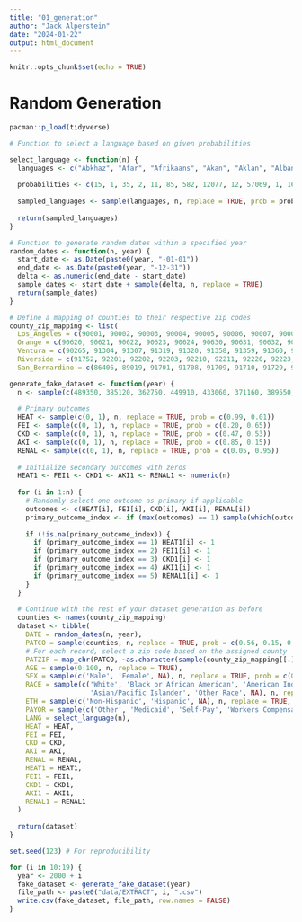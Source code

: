```yaml
---
title: "01_generation"
author: "Jack Alperstein"
date: "2024-01-22"
output: html_document
---
```


```r
knitr::opts_chunk$set(echo = TRUE)
```

# Random Generation

```r
pacman::p_load(tidyverse)
```


```r
# Function to select a language based on given probabilities
```


```r
select_language <- function(n) {
  languages <- c("Abkhaz", "Afar", "Afrikaans", "Akan", "Aklan", "Albanian", "Amharic", "Arabic", "Aramaic", "Armenian", "Assamese", "Assyrian", "Azerbaijani", "Bambara", "Bantu", "Basque", "Bengali", "Bihari", "Bislama", "Bosnian", "Breton", "Bulgarian", "Burmese", "Catalan", "Chamorro", "Chinese", "Chuukese", "Corsican", "Cree", "Creole", "Croatian", "Czech", "Danish", "Dari", "Dutch", "Efik", "Elamite", "English", "Eskimo", "Esperanto", "Estonian", "Ewe", "Faroese", "Farsi", "Fijian", "Filipino", "Finnish", "Flemish", "French", "French Creole", "Fujianese", "Fulani", "Georgian", "German", "Greek", "Gujarati", "Haitian Creole", "Hausa", "Hawaiian", "Hebrew", "Hindi", "Hindustani", "Hmong", "Hungarian", "Ibibio", "Icelandic", "Igbo", "Indonesian", "Inuktitut", "Irish", "Italian", "Jamaican Patois", "Japanese", "Kannada", "Kanuri", "Khmer", "Kongo", "Korean", "Kuanyama", "Kurdish", "Kwanyama", "Lao", "Latvian", "Lithuanian", "Luganda", "Macedonian", "Malay", "Malayalam", "Maltese", "Mandingo", "Marathi", "Marshallese", "Mien (Iu Mien)", "Mixtec", "Mon-Khmer", "Mongolian", "Nagamese", "Nahuatl", "Native American", "Nauruan", "Navajo", "Nepali", "Norwegian", "Occitan", "Other", "Panjabi", "Pashto", "Persian", "Pohnpeian", "Polish", "Portuguese", "Quechua", "Romanian", "Russian", "Sabah Bisaya", "Samoan", "Serbian", "Serbo-Croatian", "Sicilian", "Sign Language", "Sinhala", "Slovak", "Slovenian", "Somalian", "Spanish", "Swahili", "Swedish", "Syrian", "Tahitian", "Taiwanese", "Tamil", "Telugu", "Thai", "Tibetan", "Tigrinya", "Tongan", "Turkish", "Twi", "Uighur", "Ukrainian", "Urdu", "Vietnamese", "Walloon", "Wolof", "Yiddish", "Yoruba", "Zapotec")
  
  probabilities <- c(15, 1, 35, 2, 11, 85, 582, 12077, 12, 57069, 1, 16, 1, 1, 1, 13, 509, 11, 2, 15, 1, 133, 295, 29, 13, 66001, 2, 3, 1, 2, 264, 55, 45, 6, 201, 2, 6, 6648895, 4, 76, 369, 4, 23, 18400, 7, 32514, 29, 3, 1257, 51, 1, 1, 3, 792, 814, 939, 2, 1, 2, 892, 3217, 1, 179, 730, 1, 2, 84, 1025, 1, 7, 1440, 1, 5697, 4, 1, 806, 1, 40322, 1, 2, 1, 1009, 23, 40, 1, 26, 4, 48, 2, 34, 10, 2, 45, 28, 4623, 24, 1, 2, 6, 8, 206, 88, 191, 1, 16549, 1141, 84, 5898, 1, 531, 1126, 2, 936, 17184, 1, 1147, 215, 28, 4, 2019, 48, 31, 2, 33, 1152786, 40, 62, 6, 1, 42, 19, 112, 2646, 1, 32, 480, 315, 1, 1, 180, 1197, 54939, 2, 1, 81, 21, 3)
  
  sampled_languages <- sample(languages, n, replace = TRUE, prob = probabilities)
  
  return(sampled_languages)
}
```


```r
# Function to generate random dates within a specified year
random_dates <- function(n, year) {
  start_date <- as.Date(paste0(year, "-01-01"))
  end_date <- as.Date(paste0(year, "-12-31"))
  delta <- as.numeric(end_date - start_date)
  sample_dates <- start_date + sample(delta, n, replace = TRUE)
  return(sample_dates)
}
```


```r
# Define a mapping of counties to their respective zip codes
county_zip_mapping <- list(
  Los_Angeles = c(90001, 90002, 90003, 90004, 90005, 90006, 90007, 90008, 90009, 90010, 90011, 90012, 90013, 90014, 90015, 90016, 90017, 90018, 90019, 90020, 90021, 90022, 90023, 90024, 90025, 90026, 90027, 90028, 90029, 90030, 90031, 90032, 90033, 90034, 90035, 90036, 90037, 90038, 90039, 90040, 90041, 90042, 90043, 90044, 90045, 90046, 90047, 90048, 90049, 90050, 90051, 90052, 90053, 90054, 90055, 90056, 90057, 90058, 90059, 90060, 90061, 90062, 90063, 90064, 90065, 90066, 90067, 90068, 90069, 90070, 90071, 90072, 90073, 90074, 90075, 90076, 90077, 90078, 90079, 90080, 90081, 90082, 90083, 90084, 90086, 90087, 90088, 90089, 90090, 90091, 90093, 90094, 90095, 90096, 90097, 90099, 90101, 90102, 90103, 90174, 90185, 90189, 90201, 90202, 90209, 90210, 90211, 90212, 90213, 90220, 90221, 90222, 90223, 90224, 90230, 90231, 90232, 90233, 90239, 90240, 90241, 90242, 90245, 90247, 90248, 90249, 90250, 90251, 90254, 90255, 90260, 90261, 90262, 90263, 90264, 90265, 90266, 90267, 90270, 90272, 90274, 90275, 90277, 90278, 90280, 90290, 90291, 90292, 90293, 90294, 90295, 90296, 90301, 90302, 90303, 90304, 90305, 90306, 90307, 90308, 90309, 90310, 90311, 90312, 90313, 90397, 90398, 90401, 90402, 90403, 90404, 90405, 90406, 90407, 90408, 90409, 90410, 90411, 90501, 90502, 90503, 90504, 90505, 90506, 90507, 90508, 90509, 90510, 90601, 90602, 90603, 90604, 90605, 90606, 90607, 90608, 90609, 90610, 90612, 90631, 90637, 90638, 90639, 90640, 90650, 90651, 90652, 90659, 90660, 90661, 90662, 90665, 90670, 90671, 90701, 90702, 90703, 90704, 90706, 90707, 90710, 90711, 90712, 90713, 90714, 90715, 90716, 90717, 90723, 90731, 90732, 90733, 90734, 90744, 90745, 90746, 90747, 90748, 90749, 90755, 90801, 90802, 90803, 90804, 90805, 90806, 90807, 90808, 90809, 90810, 90813, 90814, 90815, 90822, 90831, 90832, 90833, 90834, 90835, 90840, 90842, 90844, 90845, 90846, 90847, 90848, 90853, 90888, 90895, 90899, 91001, 91003, 91006, 91007, 91008, 91009, 91010, 91011, 91012, 91016, 91017, 91020, 91021, 91023, 91024, 91025, 91030, 91031, 91040, 91041, 91042, 91043, 91046, 91066, 91077, 91101, 91102, 91103, 91104, 91105, 91106, 91107, 91108, 91109, 91110, 91114, 91115, 91116, 91117, 91118, 91121, 91123, 91124, 91125, 91126, 91129, 91131, 91175, 91182, 91184, 91185, 91186, 91187, 91188, 91189, 91191, 91201, 91202, 91203, 91204, 91205, 91206, 91207, 91208, 91209, 91210, 91214, 91221, 91222, 91224, 91225, 91226, 91301, 91302, 91303, 91304, 91305, 91306, 91307, 91308, 91309, 91310, 91311, 91312, 91313, 91316, 91321, 91322, 91324, 91325, 91326, 91327, 91328, 91329, 91330, 91331, 91333, 91334, 91335, 91337, 91340, 91341, 91342, 91343, 91344, 91345, 91346, 91350, 91351, 91352, 91353, 91354, 91355, 91356, 91357, 91361, 91364, 91365, 91367, 91371, 91372, 91376, 91380, 91381, 91382, 91383, 91384, 91385, 91386, 91387, 91388, 91390, 91393, 91399, 91401, 91402, 91403, 91405, 91406, 91409, 91411, 91423, 91436, 91497, 91501, 91502, 91504, 91505, 91506, 91601, 91602, 91604, 91605, 91606, 91607, 91608, 91702, 91706, 91711, 91722, 91723, 91724, 91731, 91732, 91733, 91734, 91735, 91740, 91741, 91744, 91745, 91746, 91747, 91748, 91749, 91750, 91754, 91755, 91756, 91759, 91765, 91766, 91767, 91768, 91769, 91770, 91771, 91772, 91773, 91775, 91776, 91778, 91780, 91788, 91789, 91790, 91791, 91792, 91793, 91795, 91797, 91799, 91801, 91802, 91803, 91804, 91841, 91896, 91899, 92397, 92821, 93243, 93510, 93532, 93534, 93535, 93536, 93539, 93543, 93544, 93550, 93551, 93552, 93553, 93563, 93584, 93586, 93590, 93591, 93599),
  Orange = c(90620, 90621, 90622, 90623, 90624, 90630, 90631, 90632, 90633, 90680, 90720, 90721, 90740, 90742, 90743, 92530, 92602, 92603, 92604, 92605, 92606, 92607, 92609, 92610, 92612, 92614, 92615, 92616, 92617, 92618, 92619, 92620, 92623, 92624, 92625, 92626, 92627, 92628, 92629, 92630, 92637, 92646, 92647, 92648, 92649, 92650, 92651, 92652, 92653, 92654, 92655, 92656, 92657, 92658, 92659, 92660, 92661, 92662, 92663, 92672, 92673, 92674, 92675, 92676, 92677, 92678, 92679, 92683, 92684, 92685, 92688, 92690, 92691, 92692, 92693, 92694, 92697, 92698, 92701, 92702, 92703, 92704, 92705, 92706, 92707, 92708, 92709, 92710, 92711, 92712, 92725, 92728, 92735, 92780, 92781, 92782, 92799, 92801, 92802, 92803, 92804, 92805, 92806, 92807, 92808, 92809, 92811, 92812, 92814, 92815, 92816, 92817, 92821, 92822, 92823, 92825, 92831, 92832, 92833, 92834, 92835, 92836, 92837, 92838, 92840, 92841, 92842, 92843, 92844, 92845, 92846, 92850, 92856, 92857, 92859, 92861, 92862, 92863, 92864, 92865, 92866, 92867, 92868, 92869, 92870, 92871, 92883, 92885, 92886, 92887, 92899),
  Ventura = c(90265, 91304, 91307, 91319, 91320, 91358, 91359, 91360, 91361, 91362, 91363, 91377, 91381, 93001, 93002, 93003, 93004, 93005, 93006, 93007, 93009, 93010, 93011, 93012, 93013, 93015, 93016, 93020, 93021, 93022, 93023, 93024, 93030, 93031, 93032, 93033, 93034, 93035, 93036, 93040, 93041, 93042, 93043, 93044, 93060, 93061, 93062, 93063, 93064, 93065, 93066, 93093, 93094, 93099, 93225, 93252),
  Riverside = c(91752, 92201, 92202, 92203, 92210, 92211, 92220, 92223, 92225, 92226, 92230, 92234, 92235, 92236, 92239, 92240, 92241, 92247, 92248, 92253, 92254, 92255, 92257, 92258, 92260, 92261, 92262, 92263, 92264, 92270, 92274, 92276, 92277, 92280, 92282, 92284, 92292, 92320, 92324, 92373, 92501, 92502, 92503, 92504, 92505, 92506, 92507, 92508, 92509, 92513, 92514, 92515, 92516, 92517, 92518, 92519, 92521, 92522, 92530, 92531, 92532, 92536, 92539, 92543, 92544, 92545, 92546, 92548, 92549, 92551, 92552, 92553, 92554, 92555, 92556, 92557, 92561, 92562, 92563, 92564, 92567, 92570, 92571, 92572, 92581, 92582, 92583, 92584, 92585, 92586, 92587, 92589, 92590, 92591, 92592, 92593, 92595, 92596, 92599, 92675, 92860, 92877, 92878, 92879, 92880, 92881, 92882, 92883),
  San_Bernardino = c(86406, 89019, 91701, 91708, 91709, 91710, 91729, 91730, 91737, 91739, 91743, 91758, 91759, 91761, 91762, 91763, 91764, 91784, 91785, 91786, 91798, 92242, 92252, 92256, 92267, 92268, 92277, 92278, 92284, 92285, 92286, 92301, 92304, 92305, 92307, 92308, 92309, 92310, 92311, 92312, 92313, 92314, 92315, 92316, 92317, 92318, 92321, 92322, 92323, 92324, 92325, 92326, 92327, 92329, 92331, 92332, 92333, 92334, 92335, 92336, 92337, 92338, 92339, 92340, 92341, 92342, 92344, 92345, 92346, 92347, 92350, 92352, 92354, 92356, 92357, 92358, 92359, 92363, 92364, 92365, 92366, 92368, 92369, 92371, 92372, 92373, 92374, 92375, 92376, 92377, 92378, 92382, 92385, 92386, 92391, 92392, 92393, 92394, 92395, 92397, 92398, 92399, 92401, 92402, 92403, 92404, 92405, 92406, 92407, 92408, 92410, 92411, 92412, 92413, 92414, 92415, 92418, 92423, 92424, 92427, 92880, 92887, 93516, 93528, 93555, 93562))
```


```r
generate_fake_dataset <- function(year) {
  n <- sample(c(489350, 385120, 362750, 449910, 433060, 371160, 389550, 375420, 392550, 349910), 1) # Randomly choosing the number of rows
  
  # Primary outcomes
  HEAT <- sample(c(0, 1), n, replace = TRUE, prob = c(0.99, 0.01))
  FEI <- sample(c(0, 1), n, replace = TRUE, prob = c(0.20, 0.65))
  CKD <- sample(c(0, 1), n, replace = TRUE, prob = c(0.47, 0.53))
  AKI <- sample(c(0, 1), n, replace = TRUE, prob = c(0.85, 0.15))
  RENAL <- sample(c(0, 1), n, replace = TRUE, prob = c(0.05, 0.95))
  
  # Initialize secondary outcomes with zeros
  HEAT1 <- FEI1 <- CKD1 <- AKI1 <- RENAL1 <- numeric(n)
  
  for (i in 1:n) {
    # Randomly select one outcome as primary if applicable
    outcomes <- c(HEAT[i], FEI[i], CKD[i], AKI[i], RENAL[i])
    primary_outcome_index <- if (max(outcomes) == 1) sample(which(outcomes == 1), 1) else NA
    
    if (!is.na(primary_outcome_index)) {
      if (primary_outcome_index == 1) HEAT1[i] <- 1
      if (primary_outcome_index == 2) FEI1[i] <- 1
      if (primary_outcome_index == 3) CKD1[i] <- 1
      if (primary_outcome_index == 4) AKI1[i] <- 1
      if (primary_outcome_index == 5) RENAL1[i] <- 1
    }
  }
  
  # Continue with the rest of your dataset generation as before
  counties <- names(county_zip_mapping)
  dataset <- tibble(
    DATE = random_dates(n, year),
    PATCO = sample(counties, n, replace = TRUE, prob = c(0.56, 0.15, 0.12, 0.12,0.043)), # Assign a county to each record
    # For each record, select a zip code based on the assigned county
    PATZIP = map_chr(PATCO, ~as.character(sample(county_zip_mapping[[.]], 1))),
    AGE = sample(0:100, n, replace = TRUE),
    SEX = sample(c('Male', 'Female', NA), n, replace = TRUE, prob = c(0.47, 0.53, 0.05)),
    RACE = sample(c('White', 'Black or African American', 'American Indian or Alaska Native', 
                    'Asian/Pacific Islander', 'Other Race', NA), n, replace = TRUE, prob = c(0.61, 0.12, 0.003, 0.083, 0.18, 0.004)),
    ETH = sample(c('Non-Hispanic', 'Hispanic', NA), n, replace = TRUE, prob = c(0.66, 0.34, 0.001)),
    PAYOR = sample(c('Other', 'Medicaid', 'Self-Pay', 'Workers Compensation', NA), n, replace = TRUE, prob = c(0.1, 0.32, 0.15, 0.1, 0.01)),
    LANG = select_language(n),
    HEAT = HEAT,
    FEI = FEI,
    CKD = CKD,
    AKI = AKI,
    RENAL = RENAL,
    HEAT1 = HEAT1,
    FEI1 = FEI1,
    CKD1 = CKD1,
    AKI1 = AKI1,
    RENAL1 = RENAL1
  )
  
  return(dataset)
}
```


```r
set.seed(123) # For reproducibility

for (i in 10:19) {
  year <- 2000 + i
  fake_dataset <- generate_fake_dataset(year)
  file_path <- paste0("data/EXTRACT", i, ".csv")
  write.csv(fake_dataset, file_path, row.names = FALSE)
}
```
